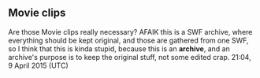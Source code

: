 == Movie clips ==

Are those Movie clips really necessary? AFAIK this is a SWF archive, where everything should be kept original, and those are gathered from one SWF, so I think that this is kinda stupid, because this is an '''archive''', and an archive's purpose is to keep the original stuff, not some edited crap.  {{user:Misabr/sig2}} 21:04, 9 April 2015 (UTC)
